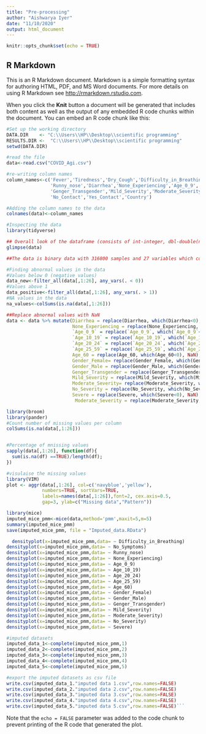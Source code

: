 ---
title: "Pre-processing"
author: "Aishwarya Iyer"
date: "11/10/2020"
output: html_document
---

```{r setup, include=FALSE}
knitr::opts_chunk$set(echo = TRUE)
```

## R Markdown

This is an R Markdown document. Markdown is a simple formatting syntax for authoring HTML, PDF, and MS Word documents. For more details on using R Markdown see <http://rmarkdown.rstudio.com>.

When you click the **Knit** button a document will be generated that includes both content as well as the output of any embedded R code chunks within the document. You can embed an R code chunk like this:

```{r}
#Set up the working directory
DATA.DIR    <- "C:\\Users\\HP\\Desktop\\scientific programming"
RESULTS.DIR <-  "C:\\Users\\HP\\Desktop\\scientific programming"
setwd(DATA.DIR)

#read the file 
data<-read.csv("COVID_Agi.csv")
```

```{r}
#re-writing column names
column_names<-c('Fever','Tiredness','Dry_Cough','Difficulty_in_Breathing','Sore_Throat','No_Symptoms','Pains','Nasal_Congestion',
                'Runny_nose','Diarrhea','None_Experiencing','Age_0_9','Age_10_19','Age_20_24','Age_25_59','Age_60','Gender_Female','Gender_Male',
                'Genger_Transgender','Mild_Severity','Moderate_Severity','No_Severity','Severe','Contact_Dont_Know',
                'No_Contact','Yes_Contact','Country')

#Adding the column names to the data
colnames(data)<-column_names
```

```{r}
#Inspecting the data
library(tidyverse)

## Overall look of the dataframe (consists of int-integer, dbl-double(numeric),fct-factor)
glimpse(data)

##The data is binary data with 316800 samples and 27 variables which contains one categorical variable of country.
```

```{r}
#Finding abnormal values in the data 
#Values below 0 (negative values)
data_new<-filter_all(data[,1:26], any_vars(. < 0))
#Values above 1
data_positive<-filter_all(data[,1:26], any_vars(. > 1))
#NA values in the data
na_values<-colSums(is.na(data[,1:26]))
```

```{r}
##Replace abnormal values with NaN
data <- data %>% mutate(Diarrhea = replace(Diarrhea, which(Diarrhea<0), NaN),
                        None_Experiencing = replace(None_Experiencing, which(None_Experiencing<0), NaN),
                        `Age_0_9` = replace(`Age_0_9`, which(`Age_0_9`<0), NaN),
                        `Age_10_19` = replace(`Age_10_19`, which(`Age_10_19`<0), NaN),
                        `Age_20_24` = replace(`Age_20_24`, which(`Age_20_24`<0), NaN),
                        `Age_25_59` = replace(`Age_25_59`, which(`Age_25_59`<0), NaN),
                        Age_60 = replace(Age_60, which(Age_60<0), NaN),
                        Gender_Female= replace(Gender_Female, which(Gender_Female<0),NaN),
                        Gender_Male = replace(Gender_Male, which(Gender_Male<0), NaN),
                        Genger_Transgender = replace(Genger_Transgender, which(Genger_Transgender<0), NaN),
                        Mild_Severity = replace(Mild_Severity, which(Mild_Severity<0), NaN),
                        Moderate_Severity= replace(Moderate_Severity, which(Moderate_Severity<0), NaN),
                        No_Severity = replace(No_Severity, which(No_Severity<0), NaN),
                        Severe = replace(Severe, which(Severe<0), NaN),
                         Moderate_Severity = replace(Moderate_Severity, which(Moderate_Severity > 1), NaN))
```

```{r}
library(broom)
library(pander)
#Count number of missing values per column
colSums(is.na(data[,1:26]))


#Percentage of mnissing values
sapply(data[,1:26], function(df){
  sum(is.na(df) ==TRUE)/length(df);
})
```

```{r,fig.height=8,fig.width=15,dpi=100}
#visulaise the missing values
library(VIM)
plot <- aggr(data[,1:26], col=c('navyblue','yellow'),
             numbers=TRUE, sortVars=TRUE,
             labels=names(data[,1:26]),font=2, cex.axis=0.5,
             gap=3, ylab=c("Missing data","Pattern"))
```

```{r}
library(mice)
imputed_mice_pmm<-mice(data,method='pmm',maxit=5,m=5)
summary(imputed_mice_pmm)
save(imputed_mice_pmm, file = "Imputed_data.RData")
```

```{r,r, out.width='1\\linewidth', fig.asp=0.5, fig.ncol = 1, fig.cap="output",fig.align = "center"}
  densityplot(x=imputed_mice_pmm,data= ~ Difficulty_in_Breathing)
densityplot(x=imputed_mice_pmm,data= ~ No_Symptoms)
densityplot(x=imputed_mice_pmm,data= ~ Runny_nose)
densityplot(x=imputed_mice_pmm,data= ~ None_Experiencing)
densityplot(x=imputed_mice_pmm,data= ~ Age_0_9)
densityplot(x=imputed_mice_pmm,data= ~ Age_10_19)
densityplot(x=imputed_mice_pmm,data= ~ Age_20_24)
densityplot(x=imputed_mice_pmm,data= ~ Age_25_59)
densityplot(x=imputed_mice_pmm,data= ~ Age_60)
densityplot(x=imputed_mice_pmm,data= ~ Gender_Female)
densityplot(x=imputed_mice_pmm,data= ~ Gender_Male)
densityplot(x=imputed_mice_pmm,data= ~ Genger_Transgender)
densityplot(x=imputed_mice_pmm,data= ~ Mild_Severity)
densityplot(x=imputed_mice_pmm,data= ~ Moderate_Severity)
densityplot(x=imputed_mice_pmm,data= ~ No_Severity)
densityplot(x=imputed_mice_pmm,data= ~ Severe)
```

```{r}
#imputed datasets
imputed_data_1<-complete(imputed_mice_pmm,1)
imputed_data_2<-complete(imputed_mice_pmm,2)
imputed_data_3<-complete(imputed_mice_pmm,3)
imputed_data_4<-complete(imputed_mice_pmm,4)
imputed_data_5<-complete(imputed_mice_pmm,5)

```

```{r}
#export the imputed datasets as csv file
write.csv(imputed_data_1."imputed data 1.csv",row.names=FALSE)
write.csv(imputed_data_2."imputed data 2.csv",row.names=FALSE)
write.csv(imputed_data_3."imputed data 3.csv",row.names=FALSE)
write.csv(imputed_data_4."imputed data 4.csv",row.names=FALSE)
write.csv(imputed_data_5."imputed data 5.csv",row.names=FALSE)```


```

Note that the `echo = FALSE` parameter was added to the code chunk to prevent printing of the R code that generated the plot.
